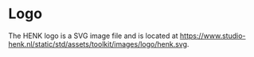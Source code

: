 
<Meta title="Brand/Logo"/>

# Logo

The HENK logo is a SVG image file and is located at https://www.studio-henk.nl/static/std/assets/toolkit/images/logo/henk.svg.

<Story id="components-atoms-base-image--henk-logo"/>
